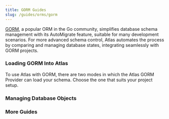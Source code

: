 ```yaml
---
title: GORM Guides
slug: /guides/orms/gorm
---
```



<Layout>

[GORM](https://gorm.io/index.html), a popular ORM in the Go community, simplifies database schema management with its AutoMigrate feature,
suitable for many development scenarios. For more advanced schema control, Atlas automates the process by comparing and
managing database states, integrating seamlessly with GORM projects.

<ORMQuickStart
    title="Quick Start"
    description="Get started with Atlas and GORM."
    url="/guides/orms/gorm/getting-started"
/>

### Loading GORM Into Atlas

<span>
To use Atlas with GORM, there are two modes in which the Atlas GORM Provider can load your schema.
Choose the one that suits your project setup.
</span>

<div className="grid gap-6 grid-cols-1 lg:grid-cols-2 auto-cols-fr lg:auto-rows-fr mb-12 mt-6">
    <DocCard
        name="Standalone Mode"
        description="The common case. Use it if all of your GORM models exist in a single package and either embed gorm.Model or contain gorm struct tags."
        icon=""
        url="/guides/orms/gorm/standalone"
    />
    <DocCard
        name="Go Program Mode"
        description="Use in more advanced scenarios where you need more control specifying which structs to consider as models."
        icon=""
        url="/guides/orms/gorm/program"
    />
</div>

### Managing Database Objects
<div className="grid grid-cols-1 lg:grid-cols-3 auto-cols-fr auto-rows-fr gap-2 mb-12 mt-6">
    <GuideCard
        name="Composite Types"
        description="Incorporate composite types into your GORM schema."
        url="/guides/orms/gorm/composite-types"
    />
    <GuideCard
        name="Domain Types"
        description="Define and use custom domain types within your GORM schema."
        url="/guides/orms/gorm/domain-types"
    />
    <GuideCard
        name="Enum Types"
        description="Implement enum types to represent fixed sets of values in your GORM schema."
        url="/guides/orms/gorm/enum-types"
    />
    <GuideCard
        name="Extensions"
        description="Enhance your GORM schema with PostgreSQL extensions."
        url="/guides/orms/gorm/extensions"
    />
    <GuideCard
        name="Row-Level Security"
        description="Apply RLS policies to safeguard data in your GORM schema."
        url="/guides/orms/gorm/row-level-security"
    />
    <GuideCard
        name="Triggers"
        description="Automate actions in your GORM schema using triggers."
        url="/guides/orms/gorm/triggers"
    />
</div>



### More Guides

<div className="grid grid-cols-1 lg:grid-cols-3 auto-cols-fr auto-rows-fr gap-2 mt-6">
        <GuideCard
            name="Visualizing GORM Schemas"
            description="Generate an ERD of your GORM types."
            url="/guides/orms/gorm/visualize"
        />
</div>


</Layout>

